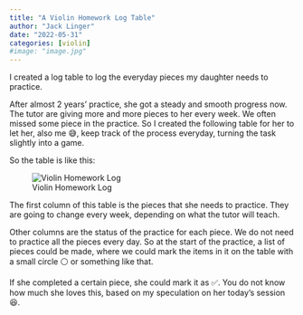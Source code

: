 ```yaml
---
title: "A Violin Homework Log Table"
author: "Jack Linger"
date: "2022-05-31"
categories: [violin]
#image: "image.jpg"
---
```


I created a log table to log the everyday pieces my daughter needs to practice.

After almost 2 years' practice, she got a steady and smooth progress now. The tutor are giving more and more pieces to her every week. We often missed some piece in the practice. So I created the following table for her to let her, also me 😅, keep track of the process everyday, turning the task slightly into a game.

So the table is like this:

![Violin Homework Log](violin_homework_log.png)

The first column of this table is the pieces that she needs to practice. They are going to change every week, depending on what the tutor will teach.

Other columns are the status of the practice for each piece. We do not need to practice all the pieces every day. So at the start of the practice, a list of pieces could be made, where we could mark the items in it on the table with a small circle ⚪ or something like that.

If she completed a certain piece, she could mark it as ✅. You do not know how much she loves this, based on my speculation on her today's session 😆.

